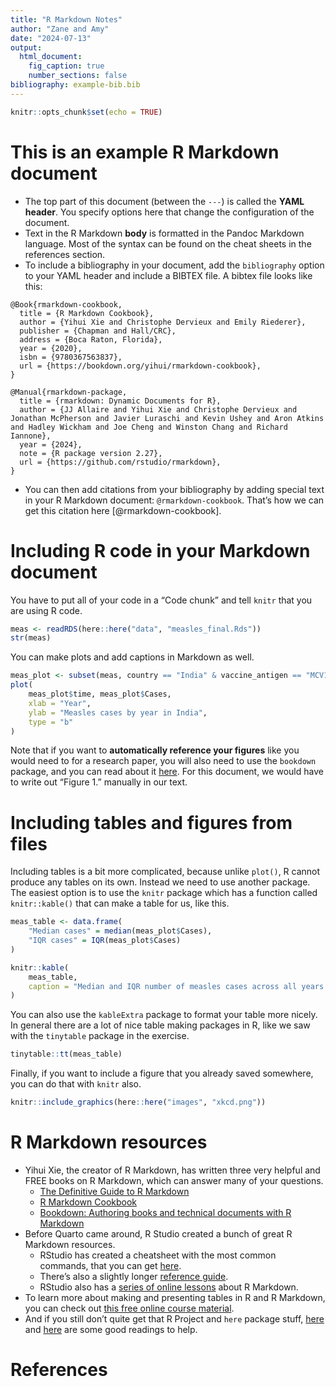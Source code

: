 ```yaml
---
title: "R Markdown Notes"
author: "Zane and Amy"
date: "2024-07-13"
output:
  html_document:
    fig_caption: true
    number_sections: false
bibliography: example-bib.bib
---
```


```r
knitr::opts_chunk$set(echo = TRUE)
```

# This is an example R Markdown document

* The top part of this document (between the `---`) is called the **YAML
header**. You specify options here that change the configuration of the document.
* Text in the R Markdown **body** is formatted in the Pandoc Markdown language.
Most of the syntax can be found on the cheat sheets in the references section.
* To include a bibliography in your document, add the `bibliography` option to
your YAML header and include a BIBTEX file. A bibtex file looks like this:

````verbatim
@Book{rmarkdown-cookbook,
  title = {R Markdown Cookbook},
  author = {Yihui Xie and Christophe Dervieux and Emily Riederer},
  publisher = {Chapman and Hall/CRC},
  address = {Boca Raton, Florida},
  year = {2020},
  isbn = {9780367563837},
  url = {https://bookdown.org/yihui/rmarkdown-cookbook},
}

@Manual{rmarkdown-package,
  title = {rmarkdown: Dynamic Documents for R},
  author = {JJ Allaire and Yihui Xie and Christophe Dervieux and Jonathan McPherson and Javier Luraschi and Kevin Ushey and Aron Atkins and Hadley Wickham and Joe Cheng and Winston Chang and Richard Iannone},
  year = {2024},
  note = {R package version 2.27},
  url = {https://github.com/rstudio/rmarkdown},
}
````

* You can then add citations from your bibliography by adding special text in
your R Markdown document: `@rmarkdown-cookbook`. That's how we can get this
citation here [@rmarkdown-cookbook].

# Including R code in your Markdown document

You have to put all of your code in a "Code chunk" and tell `knitr` that you
are using R code.

```r
meas <- readRDS(here::here("data", "measles_final.Rds"))
str(meas)
```

You can make plots and add captions in Markdown as well.

```r
meas_plot <- subset(meas, country == "India" & vaccine_antigen == "MCV1")
plot(
	meas_plot$time, meas_plot$Cases,
	xlab = "Year",
	ylab = "Measles cases by year in India",
	type = "b"
)
```

Note that if you want to **automatically reference your figures** like you would
need to for a research paper, you will also need to use the `bookdown` package,
and you can read about it [here](https://bookdown.org/yihui/rmarkdown-cookbook/cross-ref.html). For
this document, we would have to write out "Figure 1." manually in our text.

# Including tables and figures from files

Including tables is a bit more complicated, because unlike `plot()`, R cannot
produce any tables on its own. Instead we need to use another package. The
easiest option is to use the `knitr` package which has a function called
`knitr::kable()` that can make a table for us, like this.

```r
meas_table <- data.frame(
	"Median cases" = median(meas_plot$Cases),
	"IQR cases" = IQR(meas_plot$Cases)
)

knitr::kable(
	meas_table,
	caption = "Median and IQR number of measles cases across all years in India."
)
```

You can also use the `kableExtra` package to format your table more nicely.
In general there are a lot of nice table making packages in R, like we saw
with the `tinytable` package in the exercise.

```r
tinytable::tt(meas_table)
```

Finally, if you want to include a figure that you already saved somewhere,
you can do that with `knitr` also.

```r
knitr::include_graphics(here::here("images", "xkcd.png"))
```


# R Markdown resources

* Yihui Xie, the creator of R Markdown, has written three very helpful and FREE
books on R Markdown, which can answer many of your questions.
    - [The Definitive Guide to R Markdown](https://bookdown.org/yihui/rmarkdown/)
    - [R Markdown Cookbook](https://bookdown.org/yihui/rmarkdown-cookbook/)
    - [Bookdown: Authoring books and technical documents with R Markdown](https://bookdown.org/yihui/bookdown/)
* Before Quarto came around, R Studio created a bunch of great R Markdown resources.
    - RStudio has created a cheatsheet with the most common commands, that you can get [here](https://www.rstudio.com/wp-content/uploads/2015/02/rmarkdown-cheatsheet.pdf).
    - There's also a slightly longer [reference guide](https://www.rstudio.com/wp-content/uploads/2015/03/rmarkdown-reference.pdf?_ga=2.135548086.688985490.1593521771-610318113.1566927154).
    - RStudio also has a [series of online lessons](https://rmarkdown.rstudio.com/lesson-1.html) about R Markdown.
* To learn more about making and presenting tables in R and R Markdown, you
can check out [this free online course material](https://andreashandel.github.io/MADAcourse/content/module-data-presentation/presenting-results-overview.html).
* And if you still don't quite get that R Project and `here` package stuff,
[here](http://jenrichmond.rbind.io/post/how-to-use-the-here-package/) and
[here](https://www.tidyverse.org/blog/2017/12/workflow-vs-script/) are some good readings to help.
    
# References

<!-- This is a comment which will not get printed in the final document. I just
wanted to let you know that the references will get printed at the end of the
document if you include any citations, so remember to add a header! -->

<!-- see how easy it is to write comments? -->
